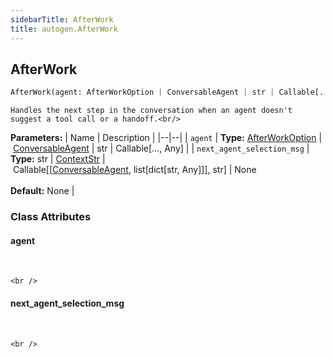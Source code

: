 ```yaml
---
sidebarTitle: AfterWork
title: autogen.AfterWork
---
```

<h2 id="autogen.AfterWork" class="doc doc-heading">
    <code class="doc-symbol doc-symbol-heading doc-symbol-class"></code>
    <span class="doc doc-object-name doc-class-name">AfterWork</span>
</h2>

```python
AfterWork(agent: AfterWorkOption | ConversableAgent | str | Callable[..., Any], next_agent_selection_msg: str | ContextStr | Callable[[ConversableAgent, list[dict[str, Any]]], str] | None = None)
```

    Handles the next step in the conversation when an agent doesn't suggest a tool call or a handoff.<br/>

<b>Parameters:</b>
| Name | Description |
|--|--|
| `agent` | **Type:** [AfterWorkOption](/docs/api-reference/autogen/AfterWorkOption) \| [ConversableAgent](/docs/api-reference/autogen/ConversableAgent) \| str \| Callable[..., Any] |
| `next_agent_selection_msg` | **Type:** str \| [ContextStr](/docs/api-reference/autogen/agentchat/contrib/swarm_agent/ContextStr) \| Callable[[[ConversableAgent](/docs/api-reference/autogen/ConversableAgent), list[dict[str, Any]]], str] \| None<br/><br/>**Default:** None |

### Class Attributes

<code class="doc-symbol doc-symbol-heading doc-symbol-attribute"></code>
#### agent
<br />

    <br />

<code class="doc-symbol doc-symbol-heading doc-symbol-attribute"></code>
#### next_agent_selection_msg
<br />

    <br />